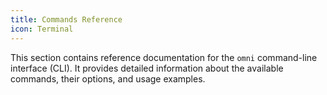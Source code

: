 ```yaml
---
title: Commands Reference
icon: Terminal
---
```


This section contains reference documentation for the `omni` command-line interface (CLI). It provides detailed information about the available commands, their options, and usage examples.
